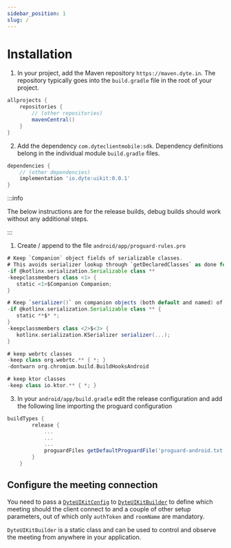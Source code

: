```yaml
---
sidebar_position: 1
slug: /
---
```


# Installation

1. In your project, add the Maven repository `https://maven.dyte.in`. The repository typically goes into the `build.gradle` file in the root of your project.

```groovy
allprojects {
    repositories {
        // (other repositories)
        mavenCentral()
    }
}
```

2. Add the dependency `com.dyteclientmobile:sdk`. Dependency definitions belong in the individual module `build.gradle` files.

```groovy
dependencies {
    // (other dependencies)
    implementation 'io.dyte:uikit:0.0.1'
}
```

:::info

The below instructions are for the release builds, debug builds should work without any additional steps.

:::

1. Create / append to the file `android/app/proguard-rules.pro`

```groovy
# Keep `Companion` object fields of serializable classes.
# This avoids serializer lookup through `getDeclaredClasses` as done for named companion objects.
-if @kotlinx.serialization.Serializable class **
-keepclassmembers class <1> {
   static <1>$Companion Companion;
}

# Keep `serializer()` on companion objects (both default and named) of serializable classes.
-if @kotlinx.serialization.Serializable class ** {
   static **$* *;
}
-keepclassmembers class <2>$<3> {
   kotlinx.serialization.KSerializer serializer(...);
}

# keep webrtc classes
-keep class org.webrtc.** { *; }
-dontwarn org.chromium.build.BuildHooksAndroid

# keep ktor classes
-keep class io.ktor.** { *; }
```

3. In your `android/app/build.gradle` edit the release configuration and add the following line importing the proguard configuration

```groovy
buildTypes {
        release {
            ...
            ...
            ...
            proguardFiles getDefaultProguardFile('proguard-android.txt'), 'proguard-rules.pro'
        }
    }
```

## Configure the meeting connection

You need to pass a [`DyteUIKitConfig`](./reference/dyte-ui-kit-config) to [`DyteUIKitBuilder`](./reference/dyte-ui-kit-builder) to define which meeting should the client connect to and a couple of other setup parameters, out of which only `authToken` and `roomName` are mandatory.

`DyteUIKitBuilder` is a static class and can be used to control and observe the meeting from anywhere in your application.